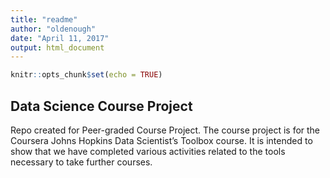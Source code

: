 ```yaml
---
title: "readme"
author: "oldenough"
date: "April 11, 2017"
output: html_document
---
```


```r
knitr::opts_chunk$set(echo = TRUE)
```

## Data Science Course Project 

Repo created for Peer-graded Course Project.  The course project is for the Coursera Johns Hopkins Data Scientist's Toolbox course.  It is intended to show that we have completed various activities related to the tools necessary to take further courses.
